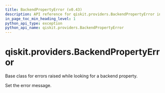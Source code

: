 ```yaml
---
title: BackendPropertyError (v0.43)
description: API reference for qiskit.providers.BackendPropertyError in qiskit v0.43
in_page_toc_min_heading_level: 1
python_api_type: exception
python_api_name: qiskit.providers.BackendPropertyError
---
```


<span id="qiskit-providers-backendpropertyerror" />

# qiskit.providers.BackendPropertyError

<Class id="qiskit.providers.BackendPropertyError" isDedicatedPage={true} github="https://github.com/qiskit/qiskit/tree/stable/0.24/qiskit/providers/exceptions.py" signature="BackendPropertyError(*message)" modifiers="exception">
  Base class for errors raised while looking for a backend property.

  Set the error message.
</Class>

